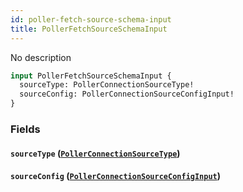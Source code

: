 ```yaml
---
id: poller-fetch-source-schema-input
title: PollerFetchSourceSchemaInput
---
```



No description

```graphql
input PollerFetchSourceSchemaInput {
  sourceType: PollerConnectionSourceType!
  sourceConfig: PollerConnectionSourceConfigInput!
}
```


### Fields

#### `sourceType` ([`PollerConnectionSourceType`](../../references/enums/poller-connection-source-type))




#### `sourceConfig` ([`PollerConnectionSourceConfigInput`](../../references/inputs/poller-connection-source-config-input))






